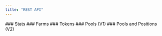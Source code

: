 ```yaml
---
title: "REST API"
---
```


<Card title="" horizontal={true} href="https://docs.saucerswap.finance/developer/rest-api/stats">
  ### <Icon icon="link-simple" size={20} />    Stats
</Card>

<Card title="" horizontal={true} href="https://docs.saucerswap.finance/developer/rest-api/farms">
  ### <Icon icon="link-simple" size={20} />    Farms
</Card>

<Card title="" horizontal={true} href="https://docs.saucerswap.finance/developer/rest-api/tokens">
  ### <Icon icon="link-simple" size={20} />    Tokens
</Card>

<Card title="" horizontal={true} href="https://docs.saucerswap.finance/developer/rest-api/pools-v1">
  ### <Icon icon="link-simple" size={20} />    Pools (V1)
</Card>

<Card title="" horizontal={true} href="https://docs.saucerswap.finance/developer/rest-api/pools-and-positions-v2">
  ### <Icon icon="link-simple" size={20} />    Pools and Positions (V2)
</Card>


